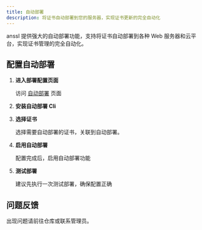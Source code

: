 ```yaml
---
title: 自动部署
description: 将证书自动部署到您的服务器，实现证书更新的完全自动化
---
```



anssl 提供强大的自动部署功能，支持将证书自动部署到各种 Web 服务器和云平台，实现证书管理的完全自动化。

## 配置自动部署

<Steps>

1. **进入部署配置页面**

   访问 [自动部署](https://anssl.cn/console/deploy) 页面

2. **安装自动部署 Cli**

3. **选择证书**

   选择需要自动部署的证书，关联到自动部署。

4. **启用自动部署**

   配置完成后，启用自动部署功能

5. **测试部署**

   建议先执行一次测试部署，确保配置正确

</Steps>

## 问题反馈

出现问题请前往仓库或联系管理员。
